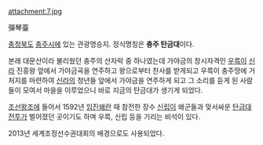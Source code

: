 attachment:7.jpg

彈琴臺 

[[충청북도]] [[충주]]시에 있는 관광명승지. 정식명칭은 '''충주 탄금대'''이다. 

본래 대문산이라 불리웠던 충주의 산자락 중 하나였는데 가야금의 창시자격인 [[우륵]]이 [[신라]] 진흥왕 앞에서 가야금곡을 연주하고 왕으로부터 찬사를 받게되고 우륵이 충주땅에 거처지를 마련하여 [[신라]]의 청년들 앞에서 가야금을 연주하게 되고 그 소리를 듣게 된 사람들이 모여서 마을을 이루었으니 바로 지금의 탄금대가 생기게 되었다. 

[[조선]]왕조에 들어서 1592년 [[임진왜란]] 때 참전한 장수 [[신립]]이 왜군들과 맞서싸운 [[탄금대 전투]]가 벌어졌던 곳이기도 하며 우륵, 신립 등을 기리는 비석이 있다.  

2013년 세계조정선수권대회의 배경으로도 사용되었다.
